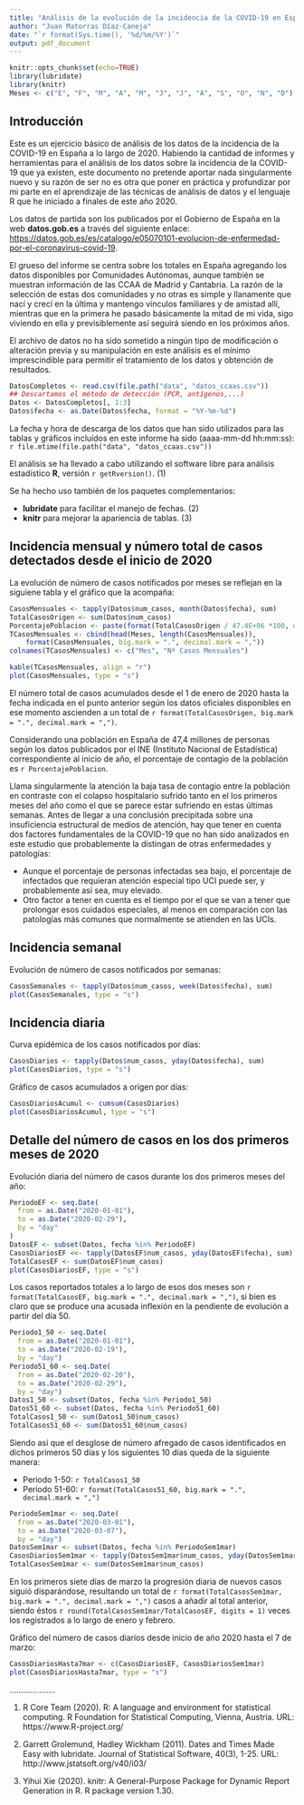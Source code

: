 ```yaml
---
title: "Análisis de la evolución de la incidencia de la COVID-19 en España"
author: "Juan Matorras Díaz-Caneja"
date: "`r format(Sys.time(), '%d/%m/%Y')`"
output: pdf_document
---
```


```r
knitr::opts_chunk$set(echo=TRUE)
library(lubridate)
library(knitr)
Meses <- c("E", "F", "M", "A", "M", "J", "J", "A", "S", "O", "N", "D")
```

## Introducción

Este es un ejercicio básico de análisis de los datos de la incidencia de la COVID-19 en España a lo largo de 2020. Habiendo la cantidad de informes y herramientas para el análisis de los datos sobre la incidencia de la COVID-19 que ya existen, este documento no pretende aportar nada singularmente nuevo y su razón de ser no es otra que poner en práctica y profundizar por mi parte en el aprendizaje de las técnicas de análisis de datos y el lenguaje R que he iniciado a finales de este año 2020.

Los datos de partida son los publicados por el Gobierno de España en la web **datos.gob.es** a través del siguiente enlace: <https://datos.gob.es/es/catalogo/e05070101-evolucion-de-enfermedad-por-el-coronavirus-covid-19>.

El grueso del informe se centra sobre los totales en España agregando los datos disponibles por Comunidades Autónomas, aunque también se muestran información de las CCAA de Madrid y Cantabria. La razón de la selección de estas dos comunidades y no otras es simple y llanamente que nací y crecí en la última y mantengo vínculos familiares y de amistad allí, mientras que en la primera he pasado básicamente la mitad de mi vida, sigo viviendo en ella y previsiblemente así seguirá siendo en los próximos años.

El archivo de datos no ha sido sometido a ningún tipo de modificación o alteración previa y su manipulación en este análisis es el mínimo imprescindible para permitir el tratamiento de los datos y obtención de resultados.

```r
DatosCompletos <- read.csv(file.path("data", "datos_ccaas.csv"))
## Descartamos el método de detección (PCR, antígenos,...)
Datos <- DatosCompletos[, 1:3]
Datos$fecha <- as.Date(Datos$fecha, format = "%Y-%m-%d")
```

La fecha y hora de descarga de los datos que han sido utilizados para las tablas y gráficos incluídos en este informe ha sido (aaaa-mm-dd hh:mm:ss): `r file.mtime(file.path("data", "datos_ccaas.csv"))`

El análisis se ha llevado a cabo utilizando el software libre para análisis estadístico **R**, versión `r getRversion()`. (1)

Se ha hecho uso también de los paquetes complementarios:

* **lubridate** para facilitar el manejo de fechas. (2)
* **knitr** para mejorar la apariencia de tablas. (3)

## Incidencia mensual y número total de casos detectados desde el inicio de 2020

La evolución de número de casos notificados por meses se reflejan en la siguiene tabla y el gráfico que la acompaña:

```r
CasosMensuales <- tapply(Datos$num_casos, month(Datos$fecha), sum)
TotalCasosOrigen <- sum(Datos$num_casos)
PorcentajePoblacion <- paste(format(TotalCasosOrigen / 47.4E+06 *100, digits = 4), "%")
TCasosMensuales <- cbind(head(Meses, length(CasosMensuales)), 
    format(CasosMensuales, big.mark = ".", decimal.mark = ","))
colnames(TCasosMensuales) <- c("Mes", "Nº Casos Mensuales")
```

```r
kable(TCasosMensuales, align = "r")
plot(CasosMensuales, type = "s")
```

El número total de casos acumulados desde el 1 de enero de 2020 hasta la fecha indicada en el punto anterior según los datos oficiales disponibles en ese momento ascienden a un total de `r format(TotalCasosOrigen, big.mark = ".", decimal.mark = ",")`.

Considerando una población en España de 47,4 millones de personas según los datos publicados por el INE (Instituto Nacional de Estadística) correspondiente al inicio de año, el porcentaje de contagio de la población es `r PorcentajePoblacion`.

Llama singularmente la atención la baja tasa de contagio entre la población en contraste con el colapso hospitalario sufrido tanto en el los primeros meses del año como el que se parece estar sufriendo en estas últimas semanas. Antes de llegar a una conclusión precipitada sobre una insuficiencia estructural de medios de atención, hay que tener en cuenta dos factores fundamentales de la COVID-19 que no han sido analizados en este estudio que probablemente la distingan de otras enfermedades y patologías:

* Aunque el porcentaje de personas infectadas sea bajo, el porcentaje de infectados que requieran atención especial tipo UCI puede ser, y probablemente así sea, muy elevado.
* Otro factor a tener en cuenta es el tiempo por el que se van a tener que prolongar esos cuidados especiales, al menos en comparación con las patologías más comunes que normalmente se atienden en las UCIs.

## Incidencia semanal

Evolución de número de casos notificados por semanas:

```r
CasosSemanales <- tapply(Datos$num_casos, week(Datos$fecha), sum)
plot(CasosSemanales, type = "s")
```

## Incidencia diaria

Curva epidémica de los casos notificados por días:

```r
CasosDiarios <- tapply(Datos$num_casos, yday(Datos$fecha), sum)
plot(CasosDiarios, type = "s")
```

Gráfico de casos acumulados a origen por días:

```r
CasosDiariosAcumul <- cumsum(CasosDiarios)
plot(CasosDiariosAcumul, type = "s")
```

## Detalle del número de casos en los dos primeros meses de 2020

Evolución diaria del número de casos durante los dos primeros meses del año:

```r
PeriodoEF <- seq.Date(
  from = as.Date("2020-01-01"),
  to = as.Date("2020-02-29"),
  by = "day"
)
DatosEF <- subset(Datos, fecha %in% PeriodoEF)
CasosDiariosEF <<- tapply(DatosEF$num_casos, yday(DatosEF$fecha), sum)
TotalCasosEF <- sum(DatosEF$num_casos)
plot(CasosDiariosEF, type = "s")
```

Los casos reportados totales a lo largo de esos dos meses son `r format(TotalCasosEF, big.mark = ".", decimal.mark = ",")`, si bien es claro que se produce una acusada inflexión en la pendiente de evolución a partir del día 50.

```r
Periodo1_50 <- seq.Date(
  from = as.Date("2020-01-01"),
  to = as.Date("2020-02-19"),
  by = "day")
Periodo51_60 <- seq.Date(
  from = as.Date("2020-02-20"),
  to = as.Date("2020-02-29"),
  by = "day")
Datos1_50 <- subset(Datos, fecha %in% Periodo1_50)
Datos51_60 <- subset(Datos, fecha %in% Periodo51_60)
TotalCasos1_50 <- sum(Datos1_50$num_casos)
TotalCasos51_60 <- sum(Datos51_60$num_casos)
```


Siendo así que el desglose de número afregado de casos identificados en dichos primeros 50 días y los siguientes 10 días queda de la siguiente manera:

* Periodo 1-50: `r TotalCasos1_50`
* Periodo 51-60: `r format(TotalCasos51_60, big.mark = ".", decimal.mark = ",")`

```r
PeriodoSem1mar <- seq.Date(
  from = as.Date("2020-03-01"),
  to = as.Date("2020-03-07"),
  by = "day")
DatosSem1mar <- subset(Datos, fecha %in% PeriodoSem1mar)
CasosDiariosSem1mar <- tapply(DatosSem1mar$num_casos, yday(DatosSem1mar$fecha), sum)
TotalCasosSem1mar <- sum(DatosSem1mar$num_casos)
```

En los primeros siete días de marzo la progresión diaria de nuevos casos siguió disparándose, resultando un total de `r format(TotalCasosSem1mar, big.mark = ".", decimal.mark = ",")` casos a añadir al total anterior, siendo éstos `r round(TotalCasosSem1mar/TotalCasosEF, digits = 1)` veces los registrados a lo largo de enero y febrero. 

Gráfico del número de casos diarios desde inicio de año 2020 hasta el 7 de marzo: 

```r
CasosDiariosHasta7mar <- c(CasosDiariosEF, CasosDiariosSem1mar)
plot(CasosDiariosHasta7mar, type = "s")
```

....................


(1) R Core Team (2020). R: A language and environment for statistical computing.
    R Foundation for Statistical Computing, Vienna, Austria. URL: 
    https://www.R-project.org/

(2) Garrett Grolemund, Hadley Wickham (2011). Dates and Times Made Easy with 
    lubridate. Journal of Statistical Software, 40(3), 1-25. URL: 
    http://www.jstatsoft.org/v40/i03/
    
(3) Yihui Xie (2020). knitr: A General-Purpose Package for Dynamic Report 
    Generation in R. R package version 1.30.
